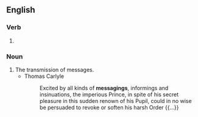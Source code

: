 ==English==

===Verb===
{{head|en|verb form}}

# {{present participle of|en|message|nocat=1}}

===Noun===
{{en-noun|-|s}}

# The transmission of messages.
#* Thomas Carlyle
#*: Excited by all kinds of '''messagings''', informings and insinuations, the imperious Prince, in spite of his secret pleasure in this sudden renown of his Pupil, could in no wise be persuaded to revoke or soften his harsh Order {{...}}